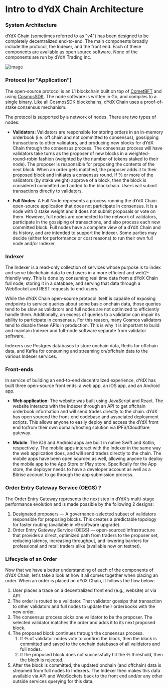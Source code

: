 # Intro to dYdX Chain Architecture

### System Architecture

dYdX Chain (sometimes referred to as "v4") has been designed to be completely decentralized end-to-end. The main components broadly include the protocol, the Indexer, and the front end. Each of these components are available as open source software. None of the components are run by dYdX Trading Inc.

![image](/system-architecture.png)

### Protocol (or "Application")

The open-source protocol is an L1 blockchain built on top of [CometBFT](https://dydx.exchange/blog/v4-technical-architecture-overview#:~:text=on%20top%20of-,CometBFT,-and%20using%20CosmosSDK) and using [CosmosSDK](https://docs.cosmos.network/). The node software is written in Go, and compiles to a single binary. Like all CosmosSDK blockchains, dYdX Chain uses a proof-of-stake consensus mechanism.

The protocol is supported by a network of nodes. There are two types of nodes:

- **Validators**: Validators are responsible for storing orders in an in-memory orderbook (i.e. off chain and not committed to consensus), gossipping transactions to other validators, and producing new blocks for dYdX Chain through the consensus process. The consensus process will have validators take turns as the proposer of new blocks in a weighted-round-robin fashion (weighted by the number of tokens staked to their node). The proposer is responsible for proposing the contents of the next block. When an order gets matched, the proposer adds it to their proposed block and initiates a consensus round. If ⅔ or more of the validators (by stake weight) approve of a block, then the block is considered committed and added to the blockchain. Users will submit transactions directly to validators.

- **Full Nodes**: A Full Node represents a process running the dYdX Chain open-source application that does not participate in consensus. It is a node with 0 stake weight and it does not submit proposals or vote on them. However, full nodes are connected to the network of validators, participate in the gossiping of transactions, and also process each new committed block. Full nodes have a complete view of a dYdX Chain and its history, and are intended to support the Indexer. Some parties may decide (either for performance or cost reasons) to run their own full node and/or Indexer.

### Indexer

The Indexer is a read-only collection of services whose purpose is to index and serve blockchain data to end users in a more efficient and web2-friendly way. This is done by consuming real time data from a dYdX Chain full node, storing it in a database, and serving that data through a WebSocket and REST requests to end-users.

While the dYdX Chain open-source protocol itself is capable of exposing endpoints to service queries about some basic onchain data, those queries tend to be slow as validators and full nodes are not optimized to efficiently handle them. Additionally, an excess of queries to a validator can impair its ability to participate in consensus. For this reason, many Cosmos validators tend to disable these APIs in production. This is why it is important to build and maintain Indexer and full-node software separate from validator software.

Indexers use Postgres databases to store onchain data, Redis for offchain data, and Kafka for consuming and streaming on/offchain data to the various Indexer services.

### Front-ends

In service of building an end-to-end decentralized experience, dYdX has built three open-source front ends: a web app, an iOS app, and an Android app.

- **Web application**: The website was built using JavaScript and React. The website interacts with the Indexer through an API to get offchain orderbook information and will send trades directly to the chain. dYdX has open sourced the front-end codebase and associated deployment scripts. This allows anyone to easily deploy and access the dYdX front end to/from their own domain/hosting solution via IPFS/Cloudflare gateway.

- **Mobile**: The iOS and Android apps are built in native Swift and Kotlin, respectively. The mobile apps interact with the Indexer in the same way the web application does, and will send trades directly to the chain. The mobile apps have been open sourced as well, allowing anyone to deploy the mobile app to the App Store or Play store. Specifically for the App store, the deployer needs to have a developer account as well as a Bitrise account to go through the app submission process.

### Order Entry Gateway Service (OEGS) ?
The Order Entry Gateway represents the next step in dYdX’s multi-stage performance evolution and is made possible by the following 2 designs:

1. Designated proposers — A governance-selected subset of validators responsible for proposing blocks. This creates a predictable topology for faster routing (available in v9 software upgrade).
2. Order Entry Gateway Service (OEGS) — open-sourced infrastructure that provides a direct, optimized path from traders to the proposer set, reducing latency, increasing throughput, and lowering barriers for professional and retail traders alike (available now on testnet).


### Lifecycle of an Order

Now that we have a better understanding of each of the components of dYdX Chain, let's take a look at how it all comes together when placing an order. When an order is placed on dYdX Chain, it follows the flow below:

1. User places a trade on a decentralized front end (e.g., website) or via API
2. The order is routed to a validator. That validator gossips that transaction to other validators and full nodes to update their orderbooks with the new order.
3. The consensus process picks one validator to be the proposer. The selected validator matches the order and adds it to its next proposed block.
4. The proposed block continues through the consensus process.
   1. If ⅔ of validator nodes vote to confirm the block, then the block is committed and saved to the onchain databases of all validators and full nodes.
   2. If the proposed block does not successfully hit the ⅔ threshold, then the block is rejected.
5. After the block is committed, the updated onchain (and offchain) data is streamed from full nodes to Indexers. The Indexer then makes this data available via API and WebSockets back to the front end and/or any other outside services querying for this data.
